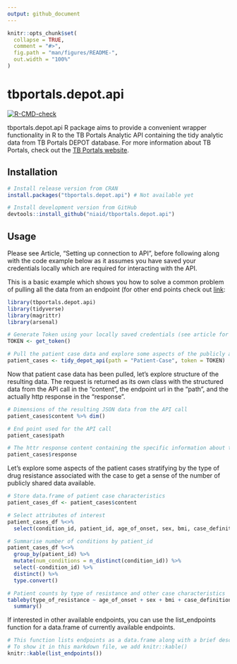 ```yaml
---
output: github_document
---
```


<!-- README.md is generated from README.Rmd. Please edit that file -->

```r
knitr::opts_chunk$set(
  collapse = TRUE,
  comment = "#>",
  fig.path = "man/figures/README-",
  out.width = "100%"
)
```

# tbportals.depot.api

<!-- badges: start -->
[![R-CMD-check](https://github.com/niaid/tbportals.depot.api/workflows/R-CMD-check/badge.svg)](https://github.com/niaid/tbportals.depot.api/actions)
<!-- badges: end -->

tbportals.depot.api R package aims to provide a convenient wrapper functionality in R to the TB Portals Analytic API containing the tidy analytic data from TB Portals DEPOT database.  For more information about TB Portals, check out the [TB Portals website](https://tbportals.niaid.nih.gov/).

## Installation

``` r
# Install release version from CRAN
install.packages("tbportals.depot.api") # Not available yet

# Install development version from GitHub
devtools::install_github("niaid/tbportals.depot.api")
```

## Usage

Please see Article, "Setting up connection to API", before following along with the code example below as it assumes you have saved your credentials locally which are required for interacting with the API.

This is a basic example which shows you how to solve a common problem of pulling all the data from an endpoint (for other end points check out [link](https://analytic.tbportals.niaid.nih.gov/index.html):

```r
library(tbportals.depot.api)
library(tidyverse)
library(magrittr)
library(arsenal)

# Generate Token using your locally saved credentials (see article for how to set up)
TOKEN <- get_token()

# Pull the patient case data and explore some aspects of the publicly available cases
patient_cases <- tidy_depot_api(path = "Patient-Case", token = TOKEN)
```

Now that patient case data has been pulled, let's explore structure of the resulting data.  The request is returned as its own class with the structured data from the API call in the "content", the endpoint url in the "path", and the actually http response in the "response".

```r
# Dimensions of the resulting JSON data from the API call
patient_cases$content %>% dim()

# End point used for the API call
patient_cases$path

# The httr response content containing the specific information about the call
patient_cases$response
```

Let's explore some aspects of the patient cases stratifying by the type of drug resistance associated with the case to get a sense of the number of publicly shared data available.

```r
# Store data.frame of patient case characteristics
patient_cases_df <- patient_cases$content

# Select attributes of interest
patient_cases_df %<>%
  select(condition_id, patient_id, age_of_onset, sex, bmi, case_definition, type_of_resistance)

# Summarise number of conditions by patient_id
patient_cases_df %<>%
  group_by(patient_id) %>%
  mutate(num_conditions = n_distinct(condition_id)) %>%
  select(-condition_id) %>%
  distinct() %>%
  type.convert()

# Patient counts by type of resistance and other case characteristics
tableby(type_of_resistance ~ age_of_onset + sex + bmi + case_definition, data = patient_cases_df) %>%
  summary()
```

If interested in other available endpoints, you can use the list_endpoints function for a data.frame of currently available endpoints.

```r
# This function lists endpoints as a data.frame along with a brief description. 
# To show it in this markdown file, we add knitr::kable()
knitr::kable(list_endpoints())
```
